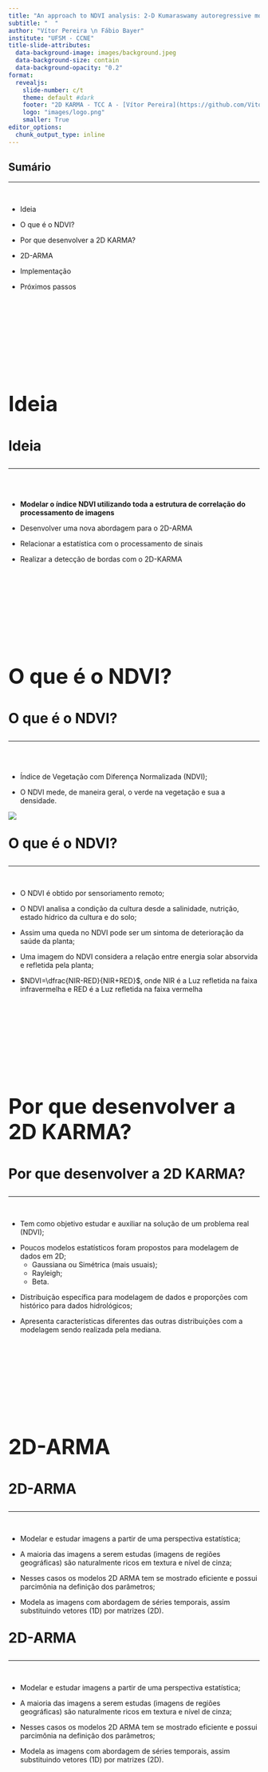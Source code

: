 ```yaml
---
title: "An approach to NDVI analysis: 2-D Kumaraswamy autoregressive moving average"
subtitle: "  "
author: "Vítor Pereira \n Fábio Bayer"
institute: "UFSM - CCNE"
title-slide-attributes:
  data-background-image: images/background.jpeg
  data-background-size: contain
  data-background-opacity: "0.2"
format:
  revealjs:
    slide-number: c/t
    theme: default #dark
    footer: "2D KARMA - TCC A - [Vítor Pereira](https://github.com/VitorBSP)"
    logo: "images/logo.png"
    smaller: True
editor_options: 
  chunk_output_type: inline
---
```


## Sumário

<hr/>

<br/>


- Ideia

<p>

- O que é o NDVI?

<p>

- Por que desenvolver a 2D KARMA?

<p>

- 2D-ARMA

<p>

- Implementação

<p>

- Próximos passos



## {auto-animate=true}

::: {style="margin-top: 200px; font-size: 3em; font-weight: bold;"}
Ideia
:::


## {auto-animate=true}

::: {style="margin-top: 10px; font-size: 2em; font-weight: bold;"}
Ideia
:::


<hr/>
<br/>
<br/>

<p>

- **Modelar o índice NDVI utilizando toda a estrutura de correlação do processamento de imagens** 

<p>

- Desenvolver uma nova abordagem para o 2D-ARMA

<p>

- Relacionar a estatística com o processamento de sinais

<p>

- Realizar a detecção de bordas com o 2D-KARMA

## {auto-animate=true}

::: {style="margin-top: 200px; font-size: 3em; font-weight: bold;"}
O que é o NDVI?
:::


## {auto-animate=true}

::: {style="margin-top: 10px; font-size: 2em; font-weight: bold;"}
O que é o NDVI?
:::


<hr/>
<br/>
<br/>

<p>

- Índice de Vegetação com Diferença Normalizada (NDVI);

<p>

- O NDVI mede, de maneira geral, o verde na vegetação e sua a densidade.

![](images/ndvi.png){.absolute top=350 right=225}


## {auto-animate=true}

::: {style="margin-top: 10px; font-size: 2em; font-weight: bold;"}
O que é o NDVI?
:::


<hr/>
<br/>

<p>

- O NDVI é obtido por sensoriamento remoto;

<p>

- O NDVI analisa a condição da cultura desde a salinidade, nutrição, estado hídrico da cultura e do solo;

<p>

- Assim uma queda no NDVI pode ser um sintoma de deterioração da saúde da planta;

<p>

- Uma imagem do NDVI considera a relação entre energia solar absorvida e refletida pela planta;

<p>

- $NDVI=\dfrac{NIR-RED}{NIR+RED}$, onde NIR é a Luz refletida na faixa infravermelha e RED é a Luz refletida na faixa vermelha


## {auto-animate=true}

::: {style="margin-top: 200px; font-size: 3em; font-weight: bold;"}
Por que desenvolver a 2D KARMA?
:::


## {auto-animate=true}

::: {style="margin-top: 10px; font-size: 2em; font-weight: bold;"}
Por que desenvolver a 2D KARMA?
:::

<hr/>
<br/>

<p>

- Tem como objetivo estudar e auxiliar na solução de um problema real (NDVI);

<p>

- Poucos modelos estatísticos foram propostos para modelagem de dados em 2D;
    - Gaussiana ou Simétrica (mais usuais);
    - Rayleigh;
    - Beta.

<p>

- Distribuição específica para modelagem de dados e proporções com histórico para dados hidrológicos;

<p>

- Apresenta características diferentes das outras distribuições com a modelagem sendo realizada pela mediana.

## {auto-animate=true}

::: {style="margin-top: 200px; font-size: 3em; font-weight: bold;"}
2D-ARMA
:::


## {auto-animate=true}

::: {style="margin-top: 10px; font-size: 2em; font-weight: bold;"}
2D-ARMA
:::

<hr/>
<br/>

<p>

- Modelar e estudar imagens a partir de uma perspectiva estatística;

- A maioria das imagens a serem estudas (imagens de regiões geográficas) são naturalmente ricos em textura e nível de cinza;

- Nesses casos os modelos 2D ARMA tem se mostrado eficiente e possui parcimônia na definição dos parâmetros;

- Modela as imagens com abordagem de séries temporais, assim substituindo vetores (1D) por matrizes (2D).

## {auto-animate=true}

::: {style="margin-top: 10px; font-size: 2em; font-weight: bold;"}
2D-ARMA
:::

<hr/>
<br/>

<p>

- Modelar e estudar imagens a partir de uma perspectiva estatística;

- A maioria das imagens a serem estudas (imagens de regiões geográficas) são naturalmente ricos em textura e nível de cinza;

- Nesses casos os modelos 2D ARMA tem se mostrado eficiente e possui parcimônia na definição dos parâmetros;

- Modela as imagens com abordagem de séries temporais, assim substituindo vetores (1D) por matrizes (2D).
